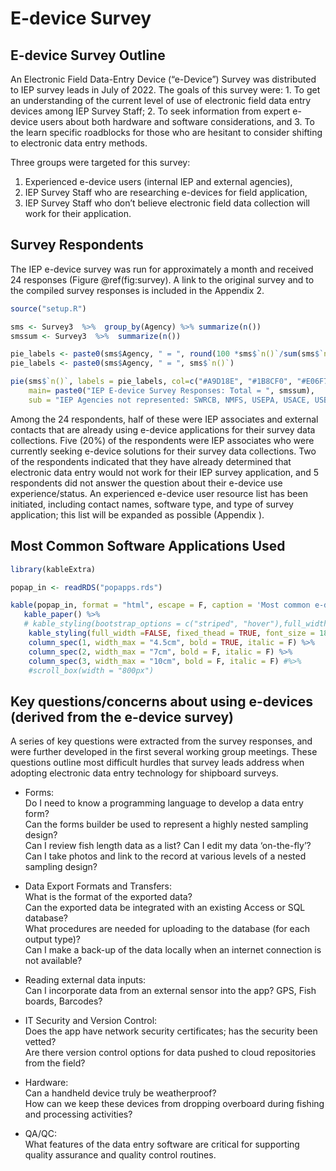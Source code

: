 # E-device Survey {-}

## E-device Survey Outline

An Electronic Field Data-Entry Device ("e-Device") Survey was distributed to IEP survey leads in July of 2022. The goals of this survey were: 1. To get an understanding of the current level of use of electronic field data entry devices among IEP Survey Staff; 2. To seek information from expert e-device users about both hardware and software considerations, and 3. To the learn specific roadblocks for those who are hesitant to consider shifting to electronic data entry methods.  

Three groups were targeted for this survey:

1. Experienced e-device users (internal IEP and external agencies),                            
2. IEP Survey Staff who are researching e-devices for field application,                            
3. IEP Survey Staff who don't believe electronic field data collection will work for their application.

## Survey Respondents 

The IEP e-device survey was run for approximately a month and received 24 responses (Figure \@ref(fig:survey). A link to the original survey and to the compiled survey responses is included in the Appendix 2.   



```r

source("setup.R")

sms <- Survey3  %>%  group_by(Agency) %>% summarize(n())
smssum <- Survey3  %>%  summarize(n()) 

pie_labels <- paste0(sms$Agency, " = ", round(100 *sms$`n()`/sum(sms$`n()`), 2), "%")
pie_labels <- paste0(sms$Agency, " = ", sms$`n()`)

pie(sms$`n()`, labels = pie_labels, col=c("#A9D18E", "#1B8CF0", "#E06F7D", "#D1BA26","#D3DEF1","#edd8e0","#9d4edd"), 
    main= paste0("IEP E-device Survey Responses: Total = ", smssum),
    sub = "IEP Agencies not represented: SWRCB, NMFS, USEPA, USACE, USBR")

```

Among the 24 respondents, half of these were IEP associates and external contacts that are already using e-device applications for their survey data collections.  Five (20%) of the respondents were IEP associates who were currently seeking e-device solutions for their survey data collections. Two of the respondents indicated that they have already determined that electronic data entry would not work for their IEP survey application, and 5 respondents did not answer the question about their e-device use experience/status. An experienced e-device user resource list has been initiated, including contact names, software type, and type of survey application; this list will be expanded as possible (Appendix  ). 


## Most Common Software Applications Used


```r


library(kableExtra)

popap_in <- readRDS("popapps.rds")

kable(popap_in, format = "html", escape = F, caption = 'Most common e-device software applications used by the IEP members who responded to the e-device survey.', booktabs = TRUE, align='l') %>%
   kable_paper() %>% 
   # kable_styling(bootstrap_options = c("striped", "hover"),full_width = FALSE, fixed_thead = TRUE, font_size = 20)
    kable_styling(full_width =FALSE, fixed_thead = TRUE, font_size = 18) %>%
    column_spec(1, width_max = "4.5cm", bold = TRUE, italic = F) %>%
    column_spec(2, width_max = "7cm", bold = F, italic = F) %>%
    column_spec(3, width_max = "10cm", bold = F, italic = F) #%>%
    #scroll_box(width = "800px")

```




## Key questions/concerns about using e-devices (derived from the e-device survey) {#keyqest}


A series of key questions were extracted from the survey responses, and were further developed in the first several working group meetings. These questions outline most difficult hurdles that survey leads address when adopting electronic data entry technology for shipboard surveys.

- Forms: 	
   Do I need to know a programming language to develop a data entry form?  
   Can the forms builder be used to represent a highly nested sampling design?  
   Can I review fish length data as a list? Can I edit my data ‘on-the-fly’?  
   Can I take photos and link to the record at various levels of a nested sampling design?  
   
- Data Export Formats and Transfers:  
   What is the format of the exported data?  
   Can the exported data be integrated with an existing Access or SQL database?  
   What procedures are needed for uploading to the database (for each output type)?  
   Can I make a back-up of the data locally when an internet connection is not available? 

- Reading external data inputs:  
Can I incorporate data from an external sensor into the app? GPS, Fish boards, Barcodes?

- IT Security and Version Control:  
   Does the app have network security certificates; has the security been vetted?  
   Are there version control options for data pushed to cloud repositories from the field?

- Hardware:  
   Can a handheld device truly be weatherproof?  
   How can we keep these devices from dropping overboard during fishing and processing activities?

- QA/QC:  
   What features of the data entry software are critical for supporting quality assurance and quality control routines.


